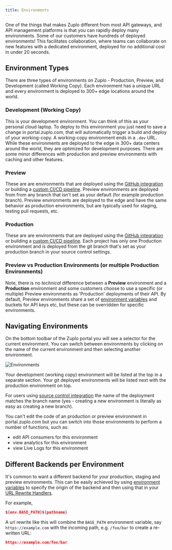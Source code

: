 ```yaml
---
title: Environments
---
```


One of the things that makes Zuplo different from most API gateways, and API
management platforms is that you can rapidly deploy many environments. Some of
our customers have hundreds of deployed environments! This facilitates
collaboration, where teams can collaborate on new features with a dedicated
environment, deployed for no additional cost in under 20 seconds.

## Environment Types

There are three types of environments on Zuplo - Production, Preview, and
Development (called Working Copy). Each environment has a unique URL and every
environment is deployed to 300+ edge locations around the world.

### Development (Working Copy)

This is your development environment. You can think of this as your personal
cloud laptop. To deploy to this environment you just need to save a change in
portal.zuplo.com, that will automatically trigger a build and deploy of your
working-copy. A working-copy environment ends in a `.dev` URL. While these
environments are deployed to the edge in 300+ data centers around the world,
they are optimized for development purposes. There are some minor differences
with production and preview environments with caching and other features.

### Preview

These are are environments that are deployed using the
[GitHub integration](/docs/articles/source-control) or building a
[custom CI/CD pipeline](/docs/articles/custom-ci-cd). Preview environments are
deployed from from any branch that isn't set as your default (for example
production branch). Preview environments are deployed to the edge and have the
same behavior as production environments, but are typically used for staging,
testing pull requests, etc.

### Production

These are are environments that are deployed using the
[GitHub integration](/docs/articles/source-control) or building a
[custom CI/CD pipeline](/docs/articles/custom-ci-cd). Each project has only one
Production environment and is deployed from the git branch that's set as your
production branch in your source control settings.

### Preview vs Production Environments (or multiple Production Environments)

Note, there is no _technical_ difference between a **Preview** environment and a
**Production** environment and some customers choose to use a specific (or
multiple) Preview environments as 'Production' deployments of their API. By
default, Preview environments share a set of
[environment variables](/docs/articles/environment-variables) and buckets for
API keys etc, but these can be overridden for specific environments.

## Navigating Environments

On the bottom toolbar of the Zuplo portal you will see a selector for the
current environment. You can switch between environments by clicking on the name
of the current environment and then selecting another environment.

![Environments](../../public/media/environments/image.png)

Your development (working copy) environment will be listed at the top in a
separate section. Your git deployed environments will be listed next with the
production environment on top.

For users using [source control integration](/docs/articles/source-control) the
name of the deployment matches the branch name (yes - creating a new environment
is literally as easy as creating a new branch).

You can't edit the code of an production or preview environment in
portal.zuplo.com but you can switch into those environments to perform a number
of functions, such as:

- edit API consumers for this environment
- view analytics for this environment
- view Live Logs for this environment

## Different Backends per Environment

It's common to want a different backend for your production, staging and preview
environments. This can be easily achieved by using
[environment variables](./environment-variables.mdx) to specify the origin of
the backend and then using that in your
[URL Rewrite Handlers](../handlers/url-rewrite.mdx).

For example,

```json
${env.BASE_PATH}${pathname}
```

A url rewrite like this will combine the `BASE_PATH` environment variable, say
`https://example.com` with the incoming path, e.g. `/foo/bar` to create a
re-written URL:

```json
https://example.com/foo/bar
```
